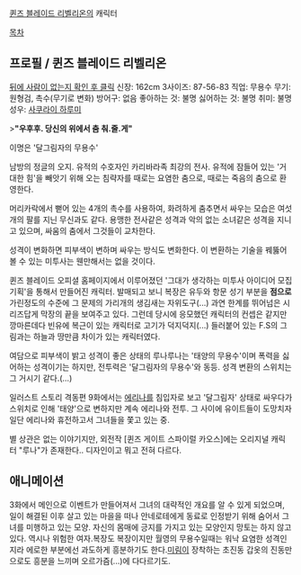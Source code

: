 [[퀸즈 블레이드 리벨리온]]의 캐릭터

[[목차]]
== 프로필 / 퀸즈 블레이드 리벨리온 ==
[http://queensblade.net/staffblog/wp-content/uploads/2009/12/runaruna-copy.jpg 뒤에 사람이 없는지 확인 후 클릭]
신장: 162cm
3사이즈: 87-56-83
직업: 무용수
무기: 원형검, 촉수(무기로 변화)
방어구: 없음
좋아하는 것: 불명
싫어하는 것: 불명
취미: 불명
성우: [[사쿠라이 하루미]]

>'''"우후후. 당신의 위에서 춤 춰.줄.게"'''

이명은 '달그림자의 무용수'

남방의 정글의 오지. 유적의 수호자인 카리바라족 최강의 전사. 유적에 잠들어 있는 '거대한 힘'을 빼앗기 위해 오는 침략자를 때로는 요염한 춤으로, 때로는 죽음의 춤으로 환영한다.

머리카락에서 뻗어 있는 4개의 촉수를 사용하여, 화려하게 춤추면서 싸우는 모습은 여섯개의 팔를 지닌 무신과도 같다. 용맹한 전사같은 성격과 악의 없는 소녀같은 성격을 지니고 있으며, 싸움의 춤에서 그것들이 교차한다.

성격이 변화하면 피부색이 변하며 싸우는 방식도 변화한다. 이 변환하는 기술을 꿰뚫어 볼 수 있는 미투사는 웬만해서는 없을 것이다.

퀸즈 블레이드 오피셜 홈페이지에서 이루어졌던 '그대가 생각하는 미투사 아이디어 모집 기획'을 통해서 만들어진 캐릭터. 발매되고 보니 복장은 유두와 항문 성기 부분을 '''점으로''' 가린정도의 수준에 그 문제의 가리개의 생김새는 자위도구(...) 과연 한계를 뛰어넘은 시리즈답게 막장의 끝을 보여주고 있다. 그런데 당시에 응모했던 캐릭터의 컨셉은 같지만 깡마른데다 빈유에 복근이 있는 캐릭터로  고기가 덕지덕지(...) 들러붙어 있는 F.S의 그림과는 하늘과 땅만큼 차이가 있는 캐릭터였다.

여담으로 피부색이 밝고 성격이 좋은 상태의 루나루나는 '태양의 무용수'이며 폭력을 싫어하는 성격이기는 하지만, 전투력은 '달그림자의 무용수'와 동등. 성격 변환의 스위치는 그 거시기 같다.(…)

일러스트 스토리 격동편 9화에서는 [[에리나]]를 침입자로 보고 '달그림자' 상태로 싸우다가 스위치로 인해 '태양'으로 변하지만 계속 에리나와 전투. 그 사이에 유이트들이 도망치자 일단 에리나와 휴전하고서 그녀들을 쫓고 있는 중.

별 상관은 없는 이야기지만, 외전작 [퀸즈 게이트 스파이럴 카오스]에는 오리지널 캐릭터 "루나"가 존재한다.. 디자인이고 뭐고 전혀 다르다.

== 애니메이션 ==
3화에서 메인으로 이벤트가 만들어져서 그녀의 대략적인 개요를 알 수 있게 되었으며, 일이 해결된 이후 살고 있는 마을을 떠나 안네로테에게 동료로 인정받기 위해 숨어서 그녀를 미행하고 있는 모양. 자신의 몸매에 긍지를 가지고 있는 모양인지 망토는 하지 않고 있다. 역시나 위험한 여자.복장도 복장이지만 월영의 무용수일때는 워낙 요염한 성격인지라 에로한 부분에선 과도하게 흥분하기도 한다.[[미림]]이 장착하는 초진동 갑옷의 진동만으로도 흥분을 느끼며 오르가즘(...)에 다다르기도.
